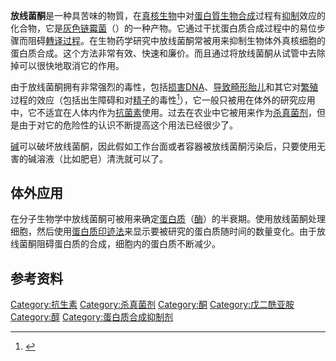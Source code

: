 {{chembox
| Verifiedfields = changed
| Watchedfields = changed
| verifiedrevid = 460110426
| Name = 放线菌酮
| ImageFile_Ref = {{chemboximage|correct|??}}
| ImageFile = Cycloheximide Structual Formular V1.svg
| ImageSize = 175
| ImageName = Cycloheximide
| IUPACName = 4-[(2''R'')-2-[(1''S'',3''S'',5''S'')-3,5-Dimethyl-2-oxocyclohexyl]-2-hydroxyethyl]piperidine-2,6-dione
| OtherNames = Naramycin A, hizarocin, actidione, actispray, kaken, U-4527
| Section1 = {{Chembox Identifiers
| IUPHAR_ligand = 5433
| UNII_Ref = {{fdacite|correct|FDA}}
| UNII = 98600C0908
| SMILES = O=C2NC(=O)CC(C[C@@H](O)[C@H]1C(=O)[C@@H](C)C[C@H](C)C1)C2
| ChemSpiderID_Ref = {{chemspidercite|correct|chemspider}}
| ChEBI_Ref = {{ebicite|correct|EBI}}
| ChEBI = 27641
| ChemSpiderID = 5962
| ChEMBL_Ref = {{ebicite|correct|EBI}}
| ChEMBL = 123292
| InChI = 1/C15H23NO4/c1-8-3-9(2)15(20)11(4-8)12(17)5-10-6-13(18)16-14(19)7-10/h8-12,17H,3-7H2,1-2H3,(H,16,18,19)/t8-,9-,11-,12+/m0/s1
| InChIKey = YPHMISFOHDHNIV-FSZOTQKABD
| StdInChI_Ref = {{stdinchicite|correct|chemspider}}
| StdInChI = 1S/C15H23NO4/c1-8-3-9(2)15(20)11(4-8)12(17)5-10-6-13(18)16-14(19)7-10/h8-12,17H,3-7H2,1-2H3,(H,16,18,19)/t8-,9-,11-,12+/m0/s1
| StdInChIKey_Ref = {{stdinchicite|correct|chemspider}}
| StdInChIKey = YPHMISFOHDHNIV-FSZOTQKASA-N
| CASNo = 66-81-9
| CASNo_Ref = {{cascite|correct|CAS}}
| PubChem=6197
| RTECS = MA4375000
| KEGG_Ref = {{keggcite|changed|kegg}}
| KEGG = C06685
  }}
| Section2 = {{Chembox Properties
| C=15 | H=23 | N=1 | O=4
| Appearance = 无色晶体
| Solvent =
| MeltingPt = {{convert|119.5-121|C|K}}
| SolubleOther =
  }}
| Section7 = {{Chembox Hazards
| EUClass = 有毒（'''T'''）
| ExternalSDS = [http://msds.chem.ox.ac.uk/CY/cycloheximide.html Oxford MSDS]
| RPhrases = {{R26}} {{R27}} {{R28}}
  }}
}}

'''放线菌酮'''是一种具苦味的物質，在[[真核生物|真核生物]]中对[[蛋白質生物合成|蛋白質生物合成]]过程有[[酶抑制剂|抑制]]效应的化合物，它是[[灰色链霉菌|灰色链霉菌]]（{{lang|la|Streptomyces griseus}}）的一种产物。它通过干扰蛋白质合成过程中的易位步骤而阻碍[[轉译_(遗传学)|轉译过程]]。在生物药学研究中放线菌酮常被用来抑制生物体外真核细胞的蛋白质合成。这个方法非常有效、快速和廉价。而且通过将放线菌酮从试管中去除掉可以很快地取消它的作用。

由于放线菌酮拥有非常强烈的毒性，包括[[DNA修復|损害DNA]]、[[畸形學|导致畸形胎儿]]和其它对[[繁殖|繁殖]]过程的效应（包括出生障碍和对[[精子|精子]]的毒性<ref>{{Cite web |url=http://toxnet.nlm.nih.gov/index.html |title=TOXNET |accessdate=2008-04-22 |archive-date=2007-05-22 |archive-url=https://web.archive.org/web/20070522110734/http://toxnet.nlm.nih.gov/index.html |dead-url=no }}</ref>），它一般只被用在体外的研究应用中，它不适宜在人体内作为[[抗菌素|抗菌素]]使用。过去在农业中它被用来作为[[杀真菌剂|杀真菌剂]]，但是由于对它的危险性的认识不断提高这个用法已经很少了。

[[碱|碱]]可以破坏放线菌酮，因此假如工作台面或者容器被放线菌酮污染后，只要使用无害的碱溶液（比如肥皂）清洗就可以了。

==体外应用==
在分子生物学中放线菌酮可被用来确定[[蛋白质|蛋白质]]（[[酶|酶]]）的半衰期。使用放线菌酮处理细胞，然后使用[[蛋白质印迹法|蛋白质印迹法]]来显示要被研究的蛋白质随时间的数量变化。由于放线菌酮阻碍蛋白质的合成，细胞内的蛋白质不断减少。

==参考资料==
<references/>

[[Category:抗生素|Category:抗生素]]
[[Category:杀真菌剂|Category:杀真菌剂]]
[[Category:酮|Category:酮]]
[[Category:戊二酰亚胺|Category:戊二酰亚胺]]
[[Category:醇|Category:醇]]
[[Category:蛋白质合成抑制剂|Category:蛋白质合成抑制剂]]